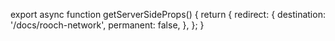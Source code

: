 export async function getServerSideProps() {
  return {
    redirect: {
      destination: '/docs/rooch-network',
      permanent: false,
    },
  };
}